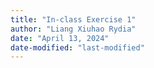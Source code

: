 ```yaml
---
title: "In-class Exercise 1"
author: "Liang Xiuhao Rydia"
date: "April 13, 2024"
date-modified: "last-modified"
---
```

